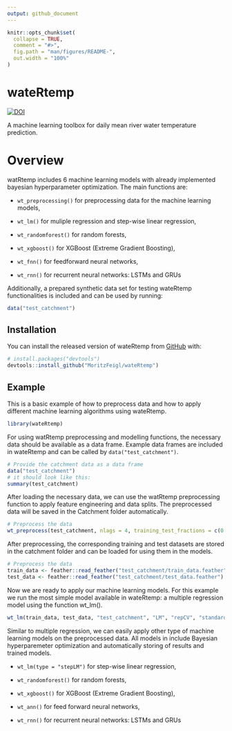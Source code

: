 ```yaml
---
output: github_document
---
```


<!-- README.md is generated from README.Rmd. Please edit that file -->

```r
knitr::opts_chunk$set(
  collapse = TRUE,
  comment = "#>",
  fig.path = "man/figures/README-",
  out.width = "100%"
)
```

# wateRtemp

<!-- badges: start -->
[![DOI](https://zenodo.org/badge/186992552.svg)](https://zenodo.org/badge/latestdoi/186992552)
<!-- badges: end -->

A machine learning toolbox for daily mean river water temperature prediction.

# Overview
watRtemp includes 6 machine learning models with already implemented bayesian hyperparameter optimization. The main functions are:

* `wt_preprocessing()` for preprocessing data for the machine learning models,

* `wt_lm()` for muliple regression and step-wise linear regression,

* `wt_randomforest()` for random forests,

* `wt_xgboost()` for XGBoost (Extreme Gradient Boosting),

* `wt_fnn()` for feedforward neural networks,

* `wt_rnn()` for recurrent neural networks: LSTMs and GRUs

Additionally, a prepared synthetic data set for testing wateRtemp functionalities is included and can be used by running:
```r
data("test_catchment")
```

## Installation

You can install the released version of wateRtemp from [GitHub](https://github.com/) with:

``` r
# install.packages("devtools")
devtools::install_github("MoritzFeigl/wateRtemp")
```
## Example

This is a basic example of how to preprocess data and how to apply different machine learning algorithms using wateRtemp.
```r
library(wateRtemp)
```

For using watRtemp preprocessing and modelling functions, the necessary data should be available as a data frame. Example data frames are included in wateRtemp and can be called by `data("test_catchment")`.
```r
# Provide the catchment data as a data frame
data("test_catchment")
# it should look like this:
summary(test_catchment)
```

After loading the necessary data, we can use the watRtemp preprocessing function to apply feature engineering and data splits. The preprocessed data will be saved in the Catchment folder automatically. 
```r
# Preprocess the data
wt_preprocess(test_catchment, nlags = 4, training_test_fractions = c(0.8, 0.2))
```

After preprocessing, the corresponding training and test datasets are stored in the catchment folder and can be loaded for using them in the models. 
```r
# Preprocess the data
train_data <- feather::read_feather("test_catchment/train_data.feather")
test_data <- feather::read_feather("test_catchment/test_data.feather")
```

Now we are ready to apply our machine learning models. For this example we run the most simple model available in wateRtemp: a multiple regression model using the function wt_lm(). 
```r
wt_lm(train_data, test_data, "test_catchment", "LM", "repCV", "standard_LM")
```
Similar to multiple regression, we can easily apply other type of machine learning models on the preprocessed data. All models in include Bayesian hyperparemeter optimization and automatically storing of results and trained models.

* `wt_lm(type = "stepLM")` for step-wise linear regression,

* `wt_randomforest()` for random forests,

* `wt_xgboost()` for XGBoost (Extreme Gradient Boosting),

* `wt_ann()` for feed forward neural networks,

* `wt_rnn()` for recurrent neural networks: LSTMs and GRUs

